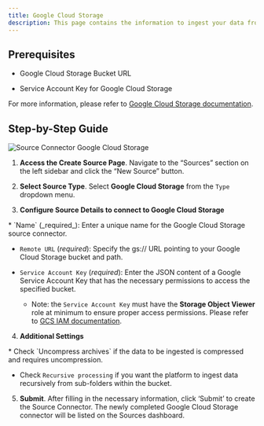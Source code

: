 ```yaml
---
title: Google Cloud Storage
description: This page contains the information to ingest your data from Google Cloud Storage.
---
```


## Prerequisites

*   Google Cloud Storage Bucket URL
    
*   Service Account Key for Google Cloud Storage
    

For more information, please refer to [Google Cloud Storage documentation](https://cloud.google.com/storage/docs).

## Step-by-Step Guide

![Source Connector Google Cloud Storage](/img/platform/Source-Google-Cloud.png)

1.  **Access the Create Source Page**. Navigate to the “Sources” section on the left sidebar and click the “New Source” button.
    
2.  **Select Source Type**. Select **Google Cloud Storage** from the `Type` dropdown menu.
    
3.  **Configure Source Details to connect to Google Cloud Storage**
    
<Note>
*   `Name` (_required_): Enter a unique name for the Google Cloud Storage source connector.
    
*   `Remote URL` (_required_): Specify the gs:// URL pointing to your Google Cloud Storage bucket and path.
    
*   `Service Account Key` (_required_): Enter the JSON content of a Google Service Account Key that has the necessary permissions to access the specified bucket.
    
    *   Note: the `Service Account Key` must have the **Storage Object Viewer** role at minimum to ensure proper access permissions. Please refer to [GCS IAM documentation](https://cloud.google.com/storage/docs/access-control/iam).
</Note>

4.  **Additional Settings**
    
<Note>
*   Check `Uncompress archives` if the data to be ingested is compressed and requires uncompression.
    
*   Check `Recursive processing` if you want the platform to ingest data recursively from sub-folders within the bucket.
</Note> 

5.  **Submit**. After filling in the necessary information, click ‘Submit’ to create the Source Connector. The newly completed Google Cloud Storage connector will be listed on the Sources dashboard.